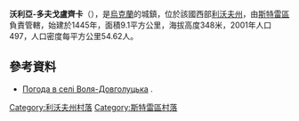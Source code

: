 {{coord|49|11|33|N|23|41|36|E|scale:100000|display=title}}

'''沃利亞-多夫戈盧齊卡'''（{{lang-uk|Воля-Довголуцька}}），是[[烏克蘭|烏克蘭]]的城鎮，位於該國西部[[利沃夫州|利沃夫州]]，由[[斯特雷區|斯特雷區]]負責管轄，始建於1445年，面積9.1平方公里，海拔高度348米，2001年人口497，人口密度每平方公里54.62人。

==參考資料==
* [http://weather.in.ua/ua/l'vovskaja/4552 Погода в селі Воля-Довголуцька] {{Wayback|url=http://weather.in.ua/ua/l%27vovskaja/4552 |date=20071031030755 }}.

[[Category:利沃夫州村落|Category:利沃夫州村落]]
[[Category:斯特雷區村落|Category:斯特雷區村落]]


{{Lviv-geo-stub}}
